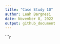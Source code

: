 ```yaml
---
title: "Case Study 10"
author: Leah Bargnesi
date: November 8, 2022
output: github_document
---
```

 ```r
 